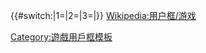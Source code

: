 {{#switch:{{{1|}}}|1={{Userbox-2
  |border-c=black
  |border-s=1
  |id1=[[File:Xiangqi red side General.svg|43px]]
  |id1-c=white
  |id1-fc=white
  |id1-s=
  |id2=[[File:Xiangqi black side General.svg|43px]]
  |id2-c=white
  |id2-fc=white
  |id2-s=
  |info=这个用户喜欢下'''[[象棋|中国象棋]]'''。
  |info-c=gold
  |info-fc=black
  |info-s=8
  |usercategory=喜欢下中国象棋的维基人
  |nocat={{{nocat|}}}
}}|2={{Userbox
  |border-c=black
  |border-s=1
  |id=[[File:Xiangqi gd1.svg|43px]]
  |id-c=white
  |id-fc=white
  |id-s=
  |info=这个用户隸屬'''[[象棋|<span style="color:#FFF">楚營</span>]]'''。
  |info-c=black
  |info-fc=white
  |info-s=10
  |usercategory=喜欢下中国象棋的维基人
  |nocat={{{nocat|}}}
}}|3={{Userbox
  |border-c=black
  |border-s=1
  |id=[[File:Xiangqi gl1.svg|43px]]
  |id-c=white
  |id-fc=white
  |id-s=
  |info=这个用户隸屬'''[[象棋|漢營]]'''。
  |info-c=Red
  |info-fc=black
  |info-s=10
  |usercategory=喜欢下中国象棋的维基人
  |nocat={{{nocat|}}}
}}|{{Userbox-2
  |border-c=black
  |border-s=1
  |id1=[[File:Xiangqi red side General.svg|43px]]
  |id1-c=white
  |id1-fc=white
  |id1-s=
  |id2=[[File:Xiangqi black side General.svg|43px]]
  |id2-c=white
  |id2-fc=white
  |id2-s=
  |info=这个用户喜欢下'''[[象棋|中国象棋]]'''。
  |info-c=gold
  |info-fc=black
  |info-s=8
  |usercategory=喜欢下中国象棋的维基人
  |nocat={{{nocat|}}}
}}}}<noinclude>
{{Documentation}}
{{DEFAULTSORT:Xiangqi}}
{{Clear}}[[Wikipedia:用户框/游戏]]
[[Category:喜欢下中国象棋的维基人| ]]
[[Category:遊戲用戶框模板]]
</noinclude>